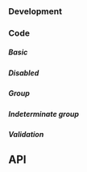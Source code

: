 
### Development

### Code

##### Basic

<FormCheckboxPlayground />

##### Disabled

<FormCheckboxDisabledPlayground />

##### Group

<FormCheckboxGroupPlayground />

##### Indeterminate group

<FormCheckboxGroupIndeterminatePlayground />

##### Validation

<FormCheckboxValidationPlayground />

## API

<PropsApi />
